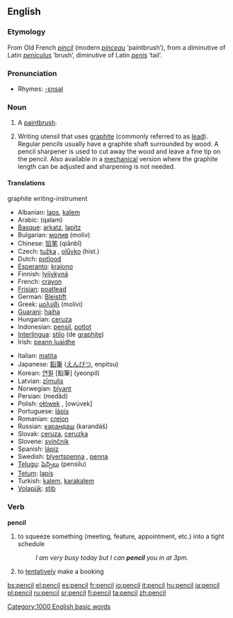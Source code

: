 ==English==

===Etymology===
From Old French ''[[pincil]]'' (modern ''[[pinceau]]'' ‘paintbrush’), from a diminutive of Latin ''[[peniculus]]'' ‘brush’, diminutive of Latin ''[[penis]]'' ‘tail’.

===Pronunciation===
{{IPA|/pɛnsəl/}}
*Rhymes: [[Rhymes:English:-ɛnsəl|-ɛnsəl]]

===Noun===
{{en-noun}}

# {{obsolete}} A [[paintbrush]].
# Writing utensil that uses [[graphite]] (commonly referred to as [[lead]]).  Regular pencils usually have a graphite shaft surrounded by wood.  A pencil sharpener is used to cut away the wood and leave a fine tip on the pencil.  Also available in a [[mechanical]] version where the graphite length can be adjusted and sharpening is not needed.

====Translations====
;graphite writing-instrument
{{top}}
*Albanian: [[laps]], [[kalem]]
*Arabic: {{ARchar|[[قلم]]}} (qalam)
*[[Basque]]: [[arkatz]], [[lapitz]]
*Bulgarian: [[молив]] (moliv) {{m}}
*Chinese: [[铅笔]] (qiānbǐ)
*Czech: [[tužka]] {{f}}, [[olůvko]] (hist.) {{n}}
*Dutch: [[potlood]] {{n}}
*[[Esperanto]]: [[krajono]]
*Finnish: [[lyijykynä]]
*French: [[crayon]] {{m}}
*[[Frisian]]: [[poatlead]]
*German: [[Bleistift]] {{m}}
*Greek: [[μολύβι]] (molívi) {{n}}
*[[Guarani]]: [[haiha]]
*Hungarian: [[ceruza]]
*Indonesian: [[pensil]], [[potlot]]
*[[Interlingua]]: [[stilo]] (de [[graphite]])
*Irish: [[peann luaidhe]]
{{mid}}
*Italian: [[matita]] {{f}}
*Japanese: [[鉛筆]] ([[えんぴつ]], enpitsu)
*Korean: [[연필]] [鉛筆] (yeonpil)
*Latvian: [[zīmulis]] {{m}}
*Norwegian: [[blyant]]
*Persian: {{FAchar|[[مداد]]}} (medâd)
*Polish: [[ołówek]] {{m}}, [owúvek] {{m}}
*Portuguese: [[lápis]] {{m}}
*Romanian: [[creion]] {{n}}
*Russian: [[карандаш]] (karandáš) {{m}}
*Slovak: [[ceruza]], [[ceruzka]] {{f}}
*Slovene: [[svinčnik]] {{m}}
*Spanish: [[lápiz]] {{m}}
*Swedish: [[blyertspenna]] {{c}}, [[penna]] {{c}}
*[[Telugu]]: [[పెన్సిలు]] (pensilu)
*[[Tetum]]: [[lapis]]
*Turkish: [[kalem]], [[karakalem]]
*[[Volapük]]: [[stib]]
{{bottom}}

===Verb===
'''pencil'''

# to squeeze something (meeting, feature, appointment, etc.) into a tight schedule
#: ''I am very busy today but I can '''pencil''' you in at 3pm.''
# to [[tentatively]] make a booking

[[Category:1000 English basic words]]

[[bs:pencil]]
[[el:pencil]]
[[es:pencil]]
[[fr:pencil]]
[[io:pencil]]
[[it:pencil]]
[[hu:pencil]]
[[ja:pencil]]
[[pl:pencil]]
[[ru:pencil]]
[[sr:pencil]]
[[fi:pencil]]
[[ta:pencil]]
[[zh:pencil]]